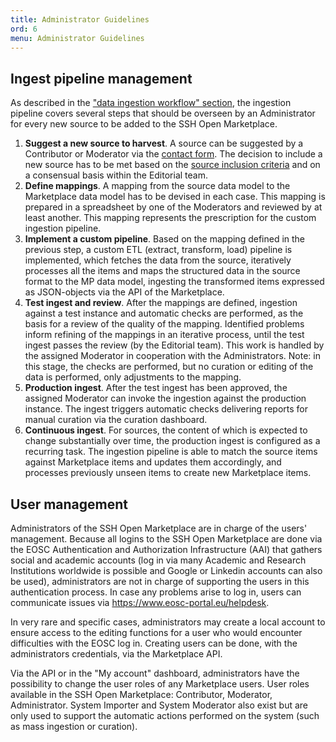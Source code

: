 ```yaml
---
title: Administrator Guidelines
ord: 6
menu: Administrator Guidelines
---
```


## Ingest pipeline management

As described in the ["data ingestion workflow" section](/about/implementation),
the ingestion pipeline covers several steps that should be overseen by an
Administrator for every new source to be added to the SSH Open Marketplace.

1. **Suggest a new source to harvest**. A source can be suggested by a
   Contributor or Moderator via the [contact form](/contact). The decision to
   include a new source has to be met based on the
   [source inclusion criteria](/about/data) and on a consensual basis within the
   Editorial team.
2. **Define mappings**. A mapping from the source data model to the Marketplace
   data model has to be devised in each case. This mapping is prepared in a
   spreadsheet by one of the Moderators and reviewed by at least another. This
   mapping represents the prescription for the custom ingestion pipeline.
3. **Implement a custom pipeline**. Based on the mapping defined in the previous
   step, a custom ETL (extract, transform, load) pipeline is implemented, which
   fetches the data from the source, iteratively processes all the items and
   maps the structured data in the source format to the MP data model, ingesting
   the transformed items expressed as JSON-objects via the API of the
   Marketplace.
4. **Test ingest and review**. After the mappings are defined, ingestion against
   a test instance and automatic checks are performed, as the basis for a review
   of the quality of the mapping. Identified problems inform refining of the
   mappings in an iterative process, until the test ingest passes the review (by
   the Editorial team). This work is handled by the assigned Moderator in
   cooperation with the Administrators. Note: in this stage, the checks are
   performed, but no curation or editing of the data is performed, only
   adjustments to the mapping.
5. **Production ingest**. After the test ingest has been approved, the assigned
   Moderator can invoke the ingestion against the production instance. The
   ingest triggers automatic checks delivering reports for manual curation via
   the curation dashboard.
6. **Continuous ingest**. For sources, the content of which is expected to
   change substantially over time, the production ingest is configured as a
   recurring task. The ingestion pipeline is able to match the source items
   against Marketplace items and updates them accordingly, and processes
   previously unseen items to create new Marketplace items.

## User management

Administrators of the SSH Open Marketplace are in charge of the users'
management. Because all logins to the SSH Open Marketplace are done via the EOSC
Authentication and Authorization Infrastructure (AAI) that gathers social and
academic accounts (log in via many Academic and Research Institutions worldwide
is possible and Google or Linkedin accounts can also be used), administrators
are not in charge of supporting the users in this authentication process. In
case any problems arise to log in, users can communicate issues via
<https://www.eosc-portal.eu/helpdesk>.

In very rare and specific cases, administrators may create a local account to
ensure access to the editing functions for a user who would encounter
difficulties with the EOSC log in. Creating users can be done, with the
administrators credentials, via the Marketplace API.

Via the API or in the "My account" dashboard, administrators have the
possibility to change the user roles of any Marketplace users. User roles
available in the SSH Open Marketplace: Contributor, Moderator, Administrator.
System Importer and System Moderator also exist but are only used to support the
automatic actions performed on the system (such as mass ingestion or curation).
